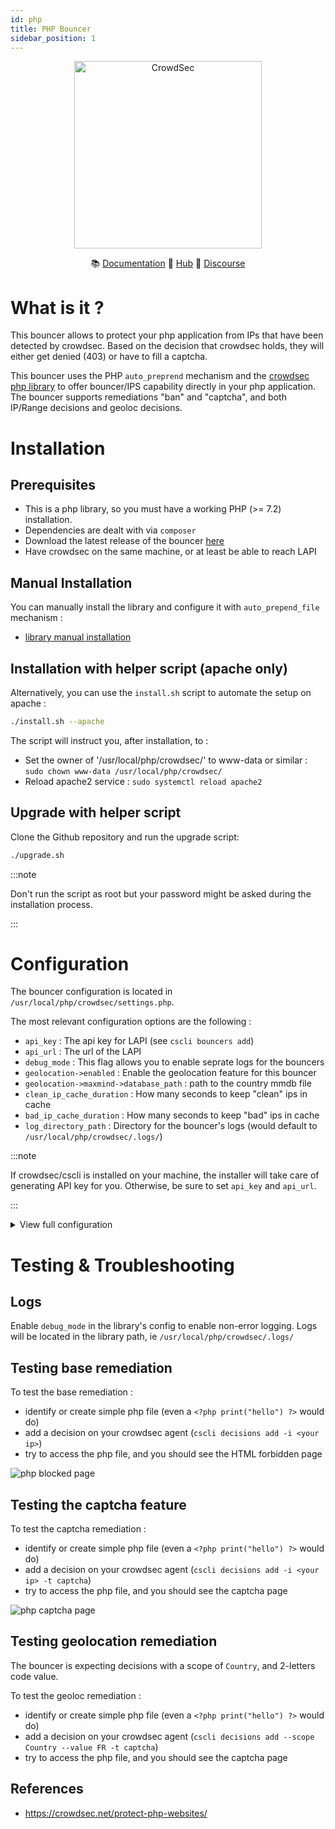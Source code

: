 ```yaml
---
id: php
title: PHP Bouncer
sidebar_position: 1
---
```



<p align="center">
<img src={useBaseUrl('/img/crowdsec_bouncer_php.png')} alt="CrowdSec" title="CrowdSec" width="300" height="300" />
</p>

<p align="center">
&#x1F4DA; <a href="#installation/">Documentation</a>
&#x1F4A0; <a href="https://hub.crowdsec.net">Hub</a>
&#128172; <a href="https://discourse.crowdsec.net">Discourse </a>
</p>


# What is it ?

This bouncer allows to protect your php application from IPs that have been detected by crowdsec. Based on the decision that crowdsec holds, they will either get denied (403) or have to fill a captcha.

This bouncer uses the PHP `auto_preprend` mechanism and the [crowdsec php library](https://github.com/crowdsecurity/php-cs-bouncer) to offer bouncer/IPS capability directly in your php application.
The bouncer supports remediations "ban" and "captcha", and both IP/Range decisions and geoloc decisions.

# Installation

## Prerequisites

 - This is a php library, so you must have a working PHP (>= 7.2) installation.
 - Dependencies are dealt with via `composer`
 - Download the latest release of the bouncer [here](https://github.com/crowdsecurity/cs-php-bouncer/releases)
 - Have crowdsec on the same machine, or at least be able to reach LAPI

## Manual Installation

You can manually install the library and configure it with `auto_prepend_file` mechanism :
 - [library manual installation](https://github.com/crowdsecurity/php-cs-bouncer/blob/main/docs/INSTALLATION_GUIDE.md)

## Installation with helper script (apache only)

Alternatively, you can use the `install.sh` script to automate the setup on apache :

```bash
./install.sh --apache
```

The script will instruct you, after installation, to :
 - Set the owner of '/usr/local/php/crowdsec/' to www-data or similar : `sudo chown www-data /usr/local/php/crowdsec/`
 - Reload apache2 service : `sudo systemctl reload apache2`

## Upgrade with helper script

Clone the Github repository and run the upgrade script:

```bash
./upgrade.sh
```

:::note

Don't run the script as root but your password might be asked during the installation process.

:::

# Configuration

The bouncer configuration is located in `/usr/local/php/crowdsec/settings.php`.

The most relevant configuration options are the following :
 - `api_key` : The api key for LAPI (see `cscli bouncers add`)
 - `api_url` : The url of the LAPI
 - `debug_mode` : This flag allows you to enable seprate logs for the bouncers
 - `geolocation->enabled` : Enable the geolocation feature for this bouncer
 - `geolocation->maxmind->database_path` : path to the country mmdb file
 - `clean_ip_cache_duration` : How many seconds to keep "clean" ips in cache
 - `bad_ip_cache_duration` : How many seconds to keep "bad" ips in cache
 - `log_directory_path` : Directory for the bouncer's logs (would default to `/usr/local/php/crowdsec/.logs/`)

:::note

If crowdsec/cscli is installed on your machine, the installer will take care of generating API key for you.
Otherwise, be sure to set `api_key` and `api_url`.

:::

<details>
<summary>View full configuration</summary>


```php title=/usr/local/php/crowdsec/settings.php
<?php
// @see ../../docs/USER_GUIDE.md for possible settings details
use CrowdSecBouncer\Constants;

$crowdSecStandaloneBouncerConfig = [
    /** The bouncer api key to access LAPI.
     *
     * Key generated by the cscli (CrowdSec cli) command like "cscli bouncers add bouncer-php-library"
     */
    'api_key'=> '${API_KEY}',

    /** Define the URL to your LAPI server, default to http://localhost:8080.
     *
     * If you have installed the CrowdSec agent on your server, it should be "http://localhost:8080"
     */
    'api_url'=> 'http://127.0.0.1:8080',

    // In seconds. The timeout when calling LAPI. Must be greater or equal than 1. Defaults to 1 sec.
    'api_timeout'=> 1,

    // HTTP user agent used to call LAPI. Default to this library name/current version.
    //'api_user_agent'=> 'CrowdSec PHP Library/x.x.x',

    // true to enable verbose debug log.
    'debug_mode' => false,

    /** Absolute path to store log files.
     *
     * Important note: be sur this path won't be publicly accessible
     */
    'log_directory_path' => __DIR__.'/.logs',

    // true to stop the process and display errors if any.
    'display_errors' => false,

    /** Only for test or debug purpose. Default to empty.
     *
     * If not empty, it will be used for all remediation and geolocation processes.
     */
    //'forced_test_ip' => '1.2.3.4',

    /** Select from 'bouncing_disabled', 'normal_bouncing' or 'flex_bouncing'.
     *
     * Choose if you want to apply CrowdSec directives (Normal bouncing) or be more permissive (Flex bouncing).
     * With the `Flex mode`, it is impossible to accidentally block access to your site to people who don’t
     * deserve it. This mode makes it possible to never ban an IP but only to offer a Captcha, in the worst-case
     * scenario.
     */
    'bouncing_level' => Constants::BOUNCING_LEVEL_NORMAL,

    /** Select from 'bypass' (minimum remediation), 'captcha' or 'ban' (maximum remediation).
     * Default to 'captcha'.
     *
     * Handle unknown remediations as.
     */
    'fallback_remediation'=> Constants::REMEDIATION_CAPTCHA,

    /** Select from 'bypass' (minimum remediation),'captcha' or 'ban' (maximum remediation).
     * Default to 'ban'.
     *
     * Cap the remediation to the selected one.
     */
    'max_remediation_level'=> Constants::REMEDIATION_BAN,

    /** If you use a CDN, a reverse proxy or a load balancer, set an array of IPs.
     *
     * For other IPs, the bouncer will not trust the X-Forwarded-For header.
     */
    'trust_ip_forward_array' => [],

    // Select from 'phpfs' (File system cache), 'redis' or 'memcached'.
    'cache_system' => Constants::CACHE_SYSTEM_PHPFS,

    /** Will be used only if you choose File system as cache_system
     *
     * Important note: be sur this path won't be publicly accessible
     */
    'fs_cache_path' => __DIR__.'/.cache',

    // Will be used only if you choose Redis cache as cache_system
    'redis_dsn' => 'redis://localhost:6379',

    // Will be used only if you choose Memcached as cache_system
    'memcached_dsn' => 'memcached://localhost:11211',

    // Set the duration we keep in cache the fact that an IP is clean. In seconds. Defaults to 5.
    'cache_expiration_for_clean_ip'=> Constants::CACHE_EXPIRATION_FOR_CLEAN_IP,

    // Optional. Set the duration we keep in cache the fact that an IP is bad. In seconds. Defaults to 20.
    'cache_expiration_for_bad_ip'=> Constants::CACHE_EXPIRATION_FOR_BAD_IP,

    /** true to enable stream mode, false to enable the live mode. Default to false.
     *
     * By default, the `live mode` is enabled. The first time a stranger connects to your website, this mode
     * means that the IP will be checked directly by the CrowdSec API. The rest of your user’s browsing will be
     * even more transparent thanks to the fully customizable cache system.
     *
     * But you can also activate the `stream mode`. This mode allows you to constantly feed the bouncer with the
     * malicious IP list via a background task (CRON), making it to be even faster when checking the IP of your
     * visitors. Besides, if your site has a lot of unique visitors at the same time, this will not influence the
     * traffic to the API of your CrowdSec instance.
     */
    'stream_mode'=> false,

    // Settings for geolocation remediation (i.e. country based remediation).
    'geolocation' => [
        // true to enable remediation based on country. Default to false.
        'enabled' => false,
        // Geolocation system. Only 'maxmind' is available for the moment. Default to 'maxmind'
        'type' => Constants::GEOLOCATION_TYPE_MAXMIND,
        /** true to store the geolocalized country in session. Default to true.
         *
         * Setting true will avoid multiple call to the geolocalized system (e.g. maxmind database)
         */
        'save_in_session' => true,
        // MaxMind settings
        'maxmind' => [
            /**Select from 'country' or 'city'. Default to 'country'
             *
             * These are the two available MaxMind database types.
             */
            'database_type' => Constants::MAXMIND_COUNTRY,
            // Absolute path to the MaxMind database (mmdb file).
            'database_path' => '/some/path/GeoLite2-Country.mmdb',
        ]
    ],

    //true to hide CrowdSec mentions on ban and captcha walls.
    'hide_mentions' => false,

    // Settings for ban and captcha walls
    'theme_color_text_primary' => 'black',
    'theme_color_text_secondary' => '#AAA',
    'theme_color_text_button' => 'white',
    'theme_color_text_error_message' => '#b90000',
    'theme_color_background_page' => '#eee',
    'theme_color_background_container' => 'white',
    'theme_color_background_button' => '#626365',
    'theme_color_background_button_hover' => '#333',
    'theme_custom_css' => '',
    // Settings for captcha wall
    'theme_text_captcha_wall_tab_title' => 'Oops..',
    'theme_text_captcha_wall_title' => 'Hmm, sorry but...',
    'theme_text_captcha_wall_subtitle' => 'Please complete the security check.',
    'theme_text_captcha_wall_refresh_image_link' => 'refresh image',
    'theme_text_captcha_wall_captcha_placeholder' => 'Type here...',
    'theme_text_captcha_wall_send_button' => 'CONTINUE',
    'theme_text_captcha_wall_error_message' => 'Please try again.',
    'theme_text_captcha_wall_footer' => '',
    // Settings for ban wall
    'theme_text_ban_wall_tab_title' => 'Oops..',
    'theme_text_ban_wall_title' => '🤭 Oh!',
    'theme_text_ban_wall_subtitle' => 'This page is protected against cyber attacks and your IP has been banned by our system.',
    'theme_text_ban_wall_footer' => '',
];
```

</details>

# Testing & Troubleshooting

## Logs

Enable `debug_mode` in the library's config to enable non-error logging. Logs will be located in the library path, ie `/usr/local/php/crowdsec/.logs/`

## Testing base remediation

To test the base remediation :
 - identify or create simple php file (even a `<?php print("hello") ?>` would do)
 - add a decision on your crowdsec agent (`cscli decisions add -i <your ip>`)
 - try to access the php file, and you should see the HTML forbidden page

 ![php blocked page](/img/php-denied.png)

## Testing the captcha feature

To test the captcha remediation :
 - identify or create simple php file (even a `<?php print("hello") ?>` would do)
 - add a decision on your crowdsec agent (`cscli decisions add -i <your ip> -t captcha`)
 - try to access the php file, and you should see the captcha page

 ![php captcha page](/img/php-captcha.png)


## Testing geolocation remediation

The bouncer is expecting decisions with a scope of `Country`, and 2-letters code value.

To test the geoloc remediation :
 - identify or create simple php file (even a `<?php print("hello") ?>` would do)
 - add a decision on your crowdsec agent (`cscli decisions add --scope Country --value FR -t captcha`)
 - try to access the php file, and you should see the captcha page

## References

- https://crowdsec.net/protect-php-websites/
